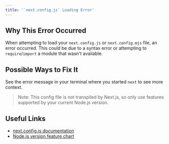 ```yaml
---
title: '`next.config.js` Loading Error'
---
```


## Why This Error Occurred

When attempting to load your `next.config.js` or `next.config.mjs` file, an error occurred. This could be due to a syntax error or attempting to `require`/`import` a module that wasn't available.

## Possible Ways to Fix It

See the error message in your terminal where you started `next` to see more context.

> Note: This config file is not transpiled by Next.js, so only use features supported by your current Node.js version.

## Useful Links

- [next.config.js documentation](/docs/pages/api-reference/config/next-config-js)
- [Node.js version feature chart](https://node.green/)
